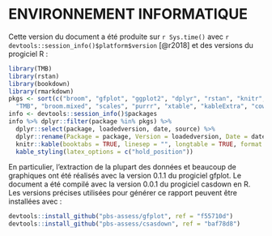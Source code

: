 \clearpage

# ENVIRONNEMENT INFORMATIQUE {-}

Cette version du document a été produite sur `r Sys.time()` avec
`r devtools::session_info()$platform$version` [@r2018] et des versions du progiciel R :

```r
library(TMB)
library(rstan)
library(bookdown)
library(rmarkdown)
pkgs <- sort(c("broom", "gfplot", "ggplot2", "dplyr", "rstan", "knitr", "glmmTMB",
  "TMB", "broom.mixed", "scales", "purrr", "xtable", "kableExtra", "cowplot", "csasdown", "bookdown", "rmarkdown"))
info <- devtools::session_info()$packages
info %>% dplyr::filter(package %in% pkgs) %>%
  dplyr::select(package, loadedversion, date, source) %>%
  dplyr::rename(Package = package, Version = loadedversion, Date = date, Source = source) %>%
  knitr::kable(booktabs = TRUE, linesep = "", longtable = TRUE, format = "pandoc") %>%
  kable_styling(latex_options = c("hold_position"))
```

En particulier, l’extraction de la plupart des données et beaucoup de graphiques ont été réalisés avec la version 0.1.1 du progiciel gfplot. Le document a été compilé avec la version 0.0.1 du progiciel casdown en R. Les versions précises utilisées pour générer ce rapport peuvent être installées avec :

```r
devtools::install_github("pbs-assess/gfplot", ref = "f55710d")
devtools::install_github("pbs-assess/csasdown", ref = "baf78d8")
```

<!-- TODO: update these if needed -->

\clearpage

